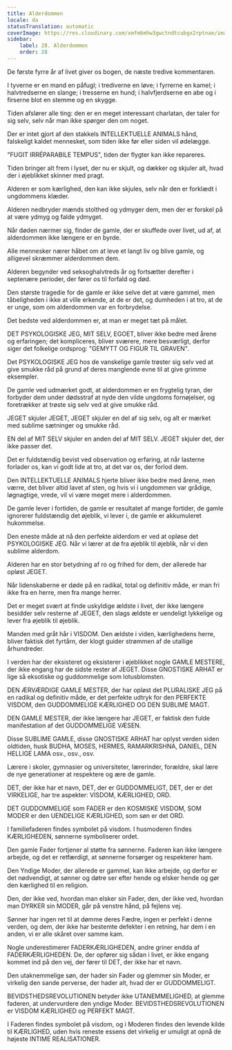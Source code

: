```yaml
---
title: Alderdommen
locale: da
statusTranslation: automatic
coverImage: https://res.cloudinary.com/xmfm6mhw3gwctndtcubgx2rptnae/image/upload/v1740337243/small_cover_educacion_fundamental_a051170f1c.webp
sidebar:
    label: 28. Alderdommen
    order: 28
---
```

De første fyrre år af livet giver os bogen, de næste tredive kommentaren.

I tyverne er en mand en påfugl; i trediverne en løve; i fyrrerne en kamel; i halvtredserne en slange; i tresserne en hund; i halvfjerdserne en abe og i firserne blot en stemme og en skygge.

Tiden afslører alle ting: den er en meget interessant charlatan, der taler for sig selv, selv når man ikke spørger den om noget.

Der er intet gjort af den stakkels INTELLEKTUELLE ANIMALS hånd, falskeligt kaldet mennesket, som tiden ikke før eller siden vil ødelægge.

"FUGIT IRRÉPARABILE TEMPUS", tiden der flygter kan ikke repareres.

Tiden bringer alt frem i lyset, der nu er skjult, og dækker og skjuler alt, hvad der i øjeblikket skinner med pragt.

Alderen er som kærlighed, den kan ikke skjules, selv når den er forklædt i ungdommens klæder.

Alderen nedbryder mænds stolthed og ydmyger dem, men der er forskel på at være ydmyg og falde ydmyget.

Når døden nærmer sig, finder de gamle, der er skuffede over livet, ud af, at alderdommen ikke længere er en byrde.

Alle mennesker nærer håbet om at leve et langt liv og blive gamle, og alligevel skræmmer alderdommen dem.

Alderen begynder ved seksoghalvtreds år og fortsætter derefter i septenære perioder, der fører os til forfald og død.

Den største tragedie for de gamle er ikke selve det at være gammel, men tåbeligheden i ikke at ville erkende, at de er det, og dumheden i at tro, at de er unge, som om alderdommen var en forbrydelse.

Det bedste ved alderdommen er, at man er meget tæt på målet.

DET PSYKOLOGISKE JEG, MIT SELV, EGOET, bliver ikke bedre med årene og erfaringen; det kompliceres, bliver sværere, mere besværligt, derfor siger det folkelige ordsprog: "GEMYTT OG FIGUR TIL GRAVEN".

Det PSYKOLOGISKE JEG hos de vanskelige gamle trøster sig selv ved at give smukke råd på grund af deres manglende evne til at give grimme eksempler.

De gamle ved udmærket godt, at alderdommen er en frygtelig tyran, der forbyder dem under dødsstraf at nyde den vilde ungdoms fornøjelser, og foretrækker at trøste sig selv ved at give smukke råd.

JEGET skjuler JEGET, JEGET skjuler en del af sig selv, og alt er mærket med sublime sætninger og smukke råd.

EN del af MIT SELV skjuler en anden del af MIT SELV. JEGET skjuler det, der ikke passer det.

Det er fuldstændig bevist ved observation og erfaring, at når lasterne forlader os, kan vi godt lide at tro, at det var os, der forlod dem.

Den INTELLEKTUELLE ANIMALS hjerte bliver ikke bedre med årene, men værre, det bliver altid lavet af sten, og hvis vi i ungdommen var grådige, løgnagtige, vrede, vil vi være meget mere i alderdommen.

De gamle lever i fortiden, de gamle er resultatet af mange fortider, de gamle ignorerer fuldstændig det øjeblik, vi lever i, de gamle er akkumuleret hukommelse.

Den eneste måde at nå den perfekte alderdom er ved at opløse det PSYKOLOGISKE JEG. Når vi lærer at dø fra øjeblik til øjeblik, når vi den sublime alderdom.

Alderen har en stor betydning af ro og frihed for dem, der allerede har opløst JEGET.

Når lidenskaberne er døde på en radikal, total og definitiv måde, er man fri ikke fra en herre, men fra mange herrer.

Det er meget svært at finde uskyldige ældste i livet, der ikke længere besidder selv resterne af JEGET, den slags ældste er uendeligt lykkelige og lever fra øjeblik til øjeblik.

Manden med gråt hår i VISDOM. Den ældste i viden, kærlighedens herre, bliver faktisk det fyrtårn, der klogt guider strømmen af de utallige århundreder.

I verden har der eksisteret og eksisterer i øjeblikket nogle GAMLE MESTERE, der ikke engang har de sidste rester af JEGET. Disse GNOSTISKE ARHAT er lige så eksotiske og guddommelige som lotusblomsten.

DEN ÆRVÆRDIGE GAMLE MESTER, der har opløst det PLURALISKE JEG på en radikal og definitiv måde, er det perfekte udtryk for den PERFEKTE VISDOM, den GUDDOMMELIGE KÆRLIGHED OG DEN SUBLIME MAGT.

DEN GAMLE MESTER, der ikke længere har JEGET, er faktisk den fulde manifestation af det GUDDOMMELIGE VÆSEN.

Disse SUBLIME GAMLE, disse GNOSTISKE ARHAT har oplyst verden siden oldtiden, husk BUDHA, MOSES, HERMES, RAMARKRISHNA, DANIEL, DEN HELLIGE LAMA osv., osv., osv.

Lærere i skoler, gymnasier og universiteter, lærerinder, forældre, skal lære de nye generationer at respektere og ære de gamle.

DET, der ikke har et navn, DET, der er GUDDOMMELIGT, DET, der er det VIRKELIGE, har tre aspekter: VISDOM, KÆRLIGHED, ORD.

DET GUDDOMMELIGE som FADER er den KOSMISKE VISDOM, SOM MODER er den UENDELIGE KÆRLIGHED, som søn er det ORD.

I familiefaderen findes symbolet på visdom. I husmoderen findes KÆRLIGHEDEN, sønnerne symboliserer ordet.

Den gamle Fader fortjener al støtte fra sønnerne. Faderen kan ikke længere arbejde, og det er retfærdigt, at sønnerne forsørger og respekterer ham.

Den Yndige Moder, der allerede er gammel, kan ikke arbejde, og derfor er det nødvendigt, at sønner og døtre ser efter hende og elsker hende og gør den kærlighed til en religion.

Den, der ikke ved, hvordan man elsker sin Fader, den, der ikke ved, hvordan man DYRKER sin MODER, går på venstre hånd, på fejlens vej.

Sønner har ingen ret til at dømme deres Fædre, ingen er perfekt i denne verden, og dem, der ikke har bestemte defekter i en retning, har dem i en anden, vi er alle skåret over samme kam.

Nogle underestimerer FADERKÆRLIGHEDEN, andre griner endda af FADERKÆRLIGHEDEN. De, der opfører sig sådan i livet, er ikke engang kommet ind på den vej, der fører til DET, der ikke har et navn.

Den utaknemmelige søn, der hader sin Fader og glemmer sin Moder, er virkelig den sande perverse, der hader alt, hvad der er GUDDOMMELIGT.

BEVIDSTHEDSREVOLUTIONEN betyder ikke UTANEMMELIGHED, at glemme faderen, at undervurdere den yndige Moder. BEVIDSTHEDSREVOLUTIONEN er VISDOM KÆRLIGHED og PERFEKT MAGT.

I Faderen findes symbolet på visdom, og i Moderen findes den levende kilde til KÆRLIGHED, uden hvis reneste essens det virkelig er umuligt at opnå de højeste INTIME REALISATIONER.

